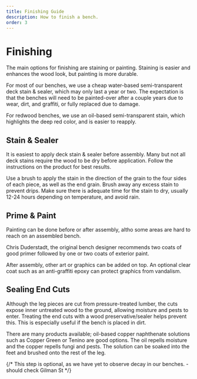 ```yaml
---
title: Finishing Guide
description: How to finish a bench.
order: 3
---
```


# Finishing

The main options for finishing are staining or painting.
Staining is easier and enhances the wood look, but painting is more durable.

For most of our benches, we use a cheap water-based semi-transparent deck stain & sealer, which may only last a year or two.
The expectation is that the benches will need to be painted-over after a couple years due to wear, dirt, and graffiti, or fully replaced due to damage.

For redwood benches, we use an oil-based semi-transparent stain, which highlights the deep red color, and is easier to reapply.

## Stain & Sealer

It is easiest to apply deck stain & sealer before assembly.
Many but not all deck stains require the wood to be dry before application.
Follow the instructions on the product for best results.

Use a brush to apply the stain in the direction of the grain to the four sides of each piece, as well as the end grain.
Brush away any excess stain to prevent drips.
Make sure there is adequate time for the stain to dry, usually 12-24 hours depending on temperature, and avoid rain.

## Prime & Paint

Painting can be done before or after assembly, altho some areas are hard to reach on an assembled bench.

Chris Duderstadt, the original bench designer recommends two coats of good primer followed by one or two coats of exterior paint.

After assembly, other art or graphics can be added on top.
An optional clear coat such as an anti-graffiti epoxy can protect graphics from vandalism.

## Sealing End Cuts

Although the leg pieces are cut from pressure-treated lumber, the cuts expose inner untreated wood to the ground, allowing moisture and pests to enter.
Treating the end cuts with a wood preservative/sealer helps prevent this.
This is especially useful if the bench is placed in dirt.

There are many products available; oil-based copper naphthenate solutions such as Copper Green or Tenino are good options.
The oil repells moisture and the copper repells fungi and pests.
The solution can be soaked into the feet and brushed onto the rest of the leg.

{/* This step is optional, as we have yet to observe decay in our benches. - should check Gilman St */}
